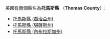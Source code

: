 美國有兩個縣名為'''托馬斯縣''' （'''Thomas County'''）：
* [[托馬斯縣_(喬治亞州)|托馬斯縣 (喬治亞州)]]
* [[托馬斯縣_(堪薩斯州)|托馬斯縣 (堪薩斯州)]]
* [[托馬斯縣_(內布拉斯加州)|托馬斯縣 (內布拉斯加州)]]
{{disambig|T托馬斯縣|Cat=四字县名消歧义}}